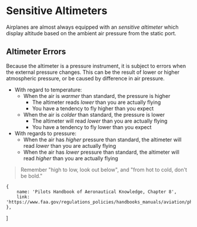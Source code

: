 

# Sensitive Altimeters

Airplanes are almost always equipped with an _sensitive altimeter_ which display
altitude based on the ambient air pressure from the static port.

## Altimeter Errors

Because the altimeter is a pressure instrument, it is subject to errors when the
external pressure changes. This can be the result of lower or higher atmospheric
pressure, or be caused by difference in air pressure.

-   With regard to temperature:
    -   When the air is _warmer_ than standard, the pressure is higher
        -   The altimeter reads _lower_ than you are actually flying
        -   You have a tendency to fly higher than you expect
    -   When the air is _colder_ than standard, the pressure is lower
        -   The altimeter will read _lower_ than you are actually flying
        -   You have a tendency to fly lower than you expect
-   With regards to pressure:
    -   When the air has _higher_ pressure than standard, the altimeter will
        read _lower_ than you are actually flying
    -   When the air has _lower_ pressure than standard, the altimeter will read
        _higher_ than you are actually flying

> Remember "high to low, look out below", and "from hot to cold, don't be bold."

    {
        name: 'Pilots Handbook of Aeronautical Knowledge, Chapter 8',
        link: 'https://www.faa.gov/regulations_policies/handbooks_manuals/aviation/phak/media/10_phak_ch8.pdf',
    },
]

